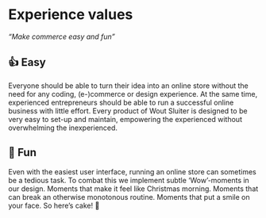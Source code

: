 # Experience values
*“Make commerce easy and fun”*

## 👍 Easy
Everyone should be able to turn their idea into an online store without the need for any coding, (e-)commerce or design experience. At the same time, experienced entrepreneurs should be able to run a successful online business with little effort. Every product of Wout Sluiter is designed to be very easy to set-up and maintain, empowering the experienced without overwhelming the inexperienced.

## 🎉 Fun
Even with the easiest user interface, running an online store can sometimes be a tedious task. To combat this we implement subtle ‘Wow’-moments in our design. Moments that make it feel like Christmas morning. Moments that can break an otherwise monotonous routine. Moments that put a smile on your face. So here’s cake! 🍰
